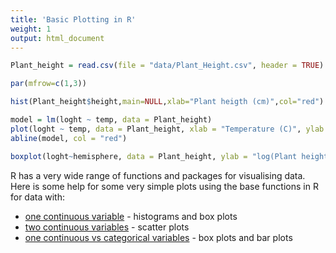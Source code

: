 ```yaml
---
title: 'Basic Plotting in R'
weight: 1
output: html_document
---
```


```r
Plant_height = read.csv(file = "data/Plant_Height.csv", header = TRUE)

par(mfrow=c(1,3)) 

hist(Plant_height$height,main=NULL,xlab="Plant heigth (cm)",col="red")

model = lm(loght ~ temp, data = Plant_height)
plot(loght ~ temp, data = Plant_height, xlab = "Temperature (C)", ylab = "log(Plant height)",pch=16,col="darkgreen")
abline(model, col = "red")

boxplot(loght~hemisphere, data = Plant_height, ylab = "log(Plant height)",xlab = "Hemisphere", names = c("South","North"),col="lightblue")
```

R has a very wide range of functions and packages for visualising data. Here is some help for some very simple plots using the base functions in R for data with:  

* [one continuous variable](http://environmentalcomputing.net/one-continuous-variable/) - histograms and box plots  
* [two continuous variables](http://environmentalcomputing.net/two-continuous-variables/) - scatter plots  
* [one continuous vs categorical variables](http://environmentalcomputing.net/single-continuous-vs-categorical-variables/) - box plots and bar plots  

